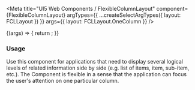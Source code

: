 

<Meta
  title="UI5 Web Components / FlexibleColumnLayout"
  component={FlexibleColumnLayout}
  argTypes={{
    ...createSelectArgTypes({ layout: FCLLayout })
  }}
  args={{
    layout: FCLLayout.OneColumn
  }}
/>

<DocsHeader />

<Canvas>
  <Story name="Default">
    {(args) => {
      return <FlexibleColumnLayout {...args} />;
    }}
  </Story>
</Canvas>

<ArgsTable story="." />
<h3>Usage</h3>

Use this component for applications that need to display several logical levels of related information side by side
(e.g. list of items, item, sub-item, etc.). The Component is flexible in a sense that the application can focus the
user's attention on one particular column.
